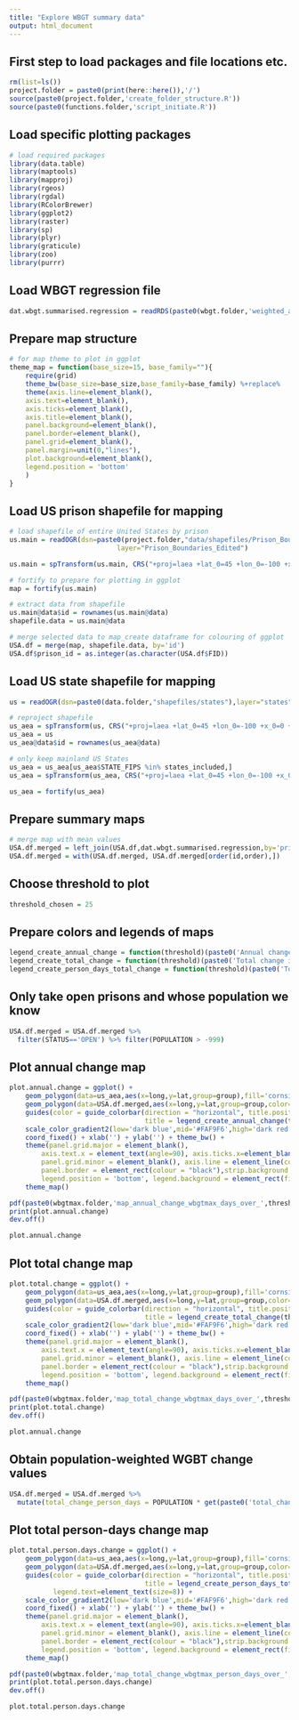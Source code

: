 ```yaml
---
title: "Explore WBGT summary data"
output: html_document
---
```


## First step to load packages and file locations etc.
```r
rm(list=ls())
project.folder = paste0(print(here::here()),'/')
source(paste0(project.folder,'create_folder_structure.R'))
source(paste0(functions.folder,'script_initiate.R'))
```

## Load specific plotting packages
```r
# load required packages
library(data.table)
library(maptools)
library(mapproj)
library(rgeos)
library(rgdal)
library(RColorBrewer)
library(ggplot2)
library(raster)
library(sp)
library(plyr)
library(graticule)
library(zoo)
library(purrr)
```

## Load WBGT regression file
```r
dat.wbgt.summarised.regression = readRDS(paste0(wbgt.folder,'weighted_area_raster_prison_wbgtmax_daily_',start_year_wbgt,'_',end_year_wbgt,'_regression_analysis.rds'))
```

## Prepare map structure
```r
# for map theme to plot in ggplot
theme_map = function(base_size=15, base_family=""){
    require(grid)
    theme_bw(base_size=base_size,base_family=base_family) %+replace%
    theme(axis.line=element_blank(),
    axis.text=element_blank(),
    axis.ticks=element_blank(),
    axis.title=element_blank(),
    panel.background=element_blank(),
    panel.border=element_blank(),
    panel.grid=element_blank(),
    panel.margin=unit(0,"lines"),
    plot.background=element_blank(),
    legend.position = 'bottom'
    )
}
```

## Load US prison shapefile for mapping
```r
# load shapefile of entire United States by prison
us.main = readOGR(dsn=paste0(project.folder,"data/shapefiles/Prison_Boundaries/"),
                           layer="Prison_Boundaries_Edited")

us.main = spTransform(us.main, CRS("+proj=laea +lat_0=45 +lon_0=-100 +x_0=0 +y_0=0 +a=6370997 +b=6370997 +units=m +no_defs"))

# fortify to prepare for plotting in ggplot
map = fortify(us.main)

# extract data from shapefile
us.main@data$id = rownames(us.main@data) 
shapefile.data = us.main@data

# merge selected data to map_create dataframe for colouring of ggplot
USA.df = merge(map, shapefile.data, by='id')
USA.df$prison_id = as.integer(as.character(USA.df$FID))
```

## Load US state shapefile for mapping
```r
us = readOGR(dsn=paste0(data.folder,"shapefiles/states"),layer="states")

# reproject shapefile
us_aea = spTransform(us, CRS("+proj=laea +lat_0=45 +lon_0=-100 +x_0=0 +y_0=0 +a=6370997 +b=6370997 +units=m +no_defs"))
us_aea = us
us_aea@data$id = rownames(us_aea@data)

# only keep mainland US States
us_aea = us_aea[us_aea$STATE_FIPS %in% states_included,]
us_aea = spTransform(us_aea, CRS("+proj=laea +lat_0=45 +lon_0=-100 +x_0=0 +y_0=0 +a=6370997 +b=6370997 +units=m +no_defs"))

us_aea = fortify(us_aea)
```

## Prepare summary maps
```r
# merge map with mean values
USA.df.merged = left_join(USA.df,dat.wbgt.summarised.regression,by='prison_id')
USA.df.merged = with(USA.df.merged, USA.df.merged[order(id,order),])
```

## Choose threshold to plot
```r
threshold_chosen = 25
```

## Prepare colors and legends of maps
```r
legend_create_annual_change = function(threshold)(paste0('Annual change in annual number of days over WBGT ', threshold ,'°C'))
legend_create_total_change = function(threshold)(paste0('Total change in annual number of days over WBGT ', threshold ,'°C'))
legend_create_person_days_total_change = function(threshold)(paste0('Total change in annual number of person-days over WBGT ', threshold ,'°C'))
```

## Only take open prisons and whose population we know
```r
USA.df.merged = USA.df.merged %>% 
  filter(STATUS=='OPEN') %>% filter(POPULATION > -999) 
```

## Plot annual change map 
```r
plot.annual.change = ggplot() +
    geom_polygon(data=us_aea,aes(x=long,y=lat,group=group),fill='cornsilk',color='black',size=0.2) +
    geom_polygon(data=USA.df.merged,aes(x=long,y=lat,group=group,color=get(paste0('annual_change_wbgt_',threshold_chosen))),size=2) +
    guides(color = guide_colorbar(direction = "horizontal", title.position="left",barwidth = 10,barheight = 1,title.vjust = 0.8, 
                                  title = legend_create_annual_change(threshold_chosen)),legend.text=element_text(size=10)) +
    scale_color_gradient2(low='dark blue',mid='#FAF9F6',high='dark red') +
    coord_fixed() + xlab('') + ylab('') + theme_bw() +
    theme(panel.grid.major = element_blank(),
        axis.text.x = element_text(angle=90), axis.ticks.x=element_blank(),legend.text=element_text(size=20),
        panel.grid.minor = element_blank(), axis.line = element_line(colour = "black"),
        panel.border = element_rect(colour = "black"),strip.background = element_blank(),legend.justification='center',
        legend.position = 'bottom', legend.background = element_rect(fill="white", size=.5, linetype="dotted")) +
    theme_map()

pdf(paste0(wbgtmax.folder,'map_annual_change_wbgtmax_days_over_',threshold_chosen,'.pdf'),paper='a4r',height=0,width=0)
print(plot.annual.change)
dev.off()

plot.annual.change
```

## Plot total change map 
```r
plot.total.change = ggplot() +
    geom_polygon(data=us_aea,aes(x=long,y=lat,group=group),fill='cornsilk',color='black',size=0.2) +
    geom_polygon(data=USA.df.merged,aes(x=long,y=lat,group=group,color=get(paste0('total_change_wbgt_',threshold_chosen))),size=2) +
    guides(color = guide_colorbar(direction = "horizontal", title.position="left",barwidth = 10,barheight = 1,title.vjust = 0.8, 
                                  title = legend_create_total_change(threshold_chosen)),legend.text=element_text(size=10)) +
    scale_color_gradient2(low='dark blue',mid='#FAF9F6',high='dark red') +
    coord_fixed() + xlab('') + ylab('') + theme_bw() +
    theme(panel.grid.major = element_blank(),
        axis.text.x = element_text(angle=90), axis.ticks.x=element_blank(),legend.text=element_text(size=20),
        panel.grid.minor = element_blank(), axis.line = element_line(colour = "black"),
        panel.border = element_rect(colour = "black"),strip.background = element_blank(),legend.justification='center',
        legend.position = 'bottom', legend.background = element_rect(fill="white", size=.5, linetype="dotted")) +
    theme_map()

pdf(paste0(wbgtmax.folder,'map_total_change_wbgtmax_days_over_',threshold_chosen,'.pdf'),paper='a4r',height=0,width=0)
print(plot.total.change)
dev.off()

plot.annual.change
```

## Obtain population-weighted WGBT change values
```r
USA.df.merged = USA.df.merged %>%
  mutate(total_change_person_days = POPULATION * get(paste0('total_change_wbgt_',threshold_chosen)))
```

## Plot total person-days change map 
```r
plot.total.person.days.change = ggplot() +
    geom_polygon(data=us_aea,aes(x=long,y=lat,group=group),fill='cornsilk',color='black',size=0.2) +
    geom_polygon(data=USA.df.merged,aes(x=long,y=lat,group=group,color=total_change_person_days),size=2) +
    guides(color = guide_colorbar(direction = "horizontal", title.position="left",barwidth = 20,barheight = 1,title.vjust = 0.8, 
                                  title = legend_create_person_days_total_change(threshold_chosen)),
           legend.text=element_text(size=8)) + 
    scale_color_gradient2(low='dark blue',mid='#FAF9F6',high='dark red') +
    coord_fixed() + xlab('') + ylab('') + theme_bw() +
    theme(panel.grid.major = element_blank(),
        axis.text.x = element_text(angle=90), axis.ticks.x=element_blank(),legend.text=element_text(size=20),
        panel.grid.minor = element_blank(), axis.line = element_line(colour = "black"),
        panel.border = element_rect(colour = "black"),strip.background = element_blank(),legend.justification='center',
        legend.position = 'bottom', legend.background = element_rect(fill="white", size=.5, linetype="dotted")) +
    theme_map()

pdf(paste0(wbgtmax.folder,'map_total_change_wbgtmax_person_days_over_',threshold_chosen,'.pdf'),paper='a4r',height=0,width=0)
print(plot.total.person.days.change)
dev.off()

plot.total.person.days.change
```
